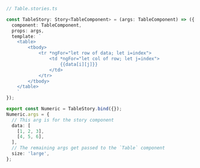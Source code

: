 ```ts
// Table.stories.ts

const TableStory: Story<TableComponent> = (args: TableComponent) => ({
  component: TableComponent,
  props: args,
  template: `
    <table>
        <tbody>
            <tr *ngFor="let row of data; let i=index">
                <td *ngFor="let col of row; let j=index">
                    {{data[i][j]}}
                </td>
            </tr>
        </tbody>
    </table>
    `
});

export const Numeric = TableStory.bind({});
Numeric.args = {
  // This arg is for the story component
  data: [
    [1, 2, 3],
    [4, 5, 6],
  ],
  // The remaining args get passed to the `Table` component
  size: 'large',
};
```
